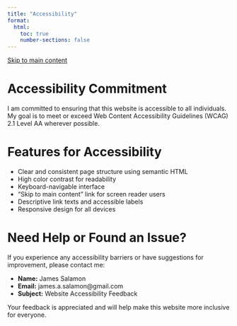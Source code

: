 ```yaml
---
title: "Accessibility"
format:
  html:
    toc: true
    number-sections: false
---
```


<a href="#main-content" class="skip-link">Skip to main content</a>

<div id="main-content">

# Accessibility Commitment

I am committed to ensuring that this website is accessible to all individuals. My goal is to meet or exceed Web Content Accessibility Guidelines (WCAG) 2.1 Level AA wherever possible.

# Features for Accessibility

- Clear and consistent page structure using semantic HTML
- High color contrast for readability
- Keyboard-navigable interface
- "Skip to main content" link for screen reader users
- Descriptive link texts and accessible labels
- Responsive design for all devices

# Need Help or Found an Issue?

If you experience any accessibility barriers or have suggestions for improvement, please contact me:

- **Name:** James Salamon  
- **Email:** james.a.salamon@gmail.com  
- **Subject:** Website Accessibility Feedback

Your feedback is appreciated and will help make this website more inclusive for everyone.

</div>
